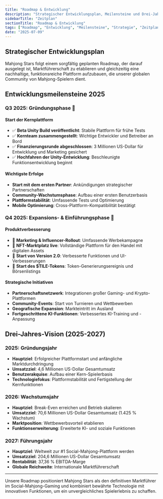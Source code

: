 ```yaml
---
title: "Roadmap & Entwicklung"
description: "Strategischer Entwicklungsplan, Meilensteine und Drei-Jahres-Vision, um die #1 Social-Mahjong-Plattform zu werden"
sidebarTitle: "Zeitplan"
sectionTitle: "Roadmap & Entwicklung"
tags: ["Roadmap", "Entwicklung", "Meilensteine", "Strategie", "Zeitplan"]
date: "2025-07-09"
---
```


## Strategischer Entwicklungsplan

Mahjong Stars folgt einem sorgfältig geplanten Roadmap, der darauf ausgelegt ist, Marktführerschaft zu etablieren und gleichzeitig eine nachhaltige, funktionsreiche Plattform aufzubauen, die unserer globalen Community von Mahjong-Spielern dient.

## Entwicklungsmeilensteine 2025

### Q3 2025: Gründungsphase 🚀

#### Start der Kernplattform
- ✅ **Beta Unity Build veröffentlicht**: Stabile Plattform für frühe Tests
- ✅ **Kernteam zusammengestellt**: Wichtige Entwickler und Betreiber an Bord
- ✅ **Finanzierungsrunde abgeschlossen**: 3 Millionen US-Dollar für Entwicklung und Marketing gesichert
- ✅ **Hochfahren der Unity-Entwicklung**: Beschleunigte Funktionsentwicklung beginnt

#### Wichtigste Erfolge
- **Start mit dem ersten Partner**: Ankündigungen strategischer Partnerschaften
- **Community-Wachstumsphase**: Aufbau einer ersten Benutzerbasis
- **Plattformstabilität**: Umfassende Tests und Optimierung
- **Mobile Optimierung**: Cross-Plattform-Kompatibilität bestätigt

### Q4 2025: Expansions- & Einführungsphase 🌟

#### Produktverbesserung
- 🎯 **Marketing & Influencer-Rollout**: Umfassende Werbekampagne
- 🎯 **NFT-Marktplatz live**: Vollständige Plattform für den Handel mit digitalen Assets
- 🎯 **Start von Version 2.0**: Verbesserte Funktionen und UI-Verbesserungen
- 🎯 **Start des $TILE-Tokens**: Token-Generierungsereignis und Börsenlistings

#### Strategische Initiativen
- **Partnerschaftsnetzwerk**: Integrationen großer Gaming- und Krypto-Plattformen
- **Community-Events**: Start von Turnieren und Wettbewerben
- **Geografische Expansion**: Markteintritt im Ausland
- **Fortgeschrittene KI-Funktionen**: Verbessertes KI-Training und -Anpassung


## Drei-Jahres-Vision (2025-2027)

### 2025: Gründungsjahr
- **Hauptziel**: Erfolgreicher Plattformstart und anfängliche Marktdurchdringung
- **Umsatzziel**: 4,6 Millionen US-Dollar Gesamtumsatz
- **Benutzerakquise**: Aufbau einer Kern-Spielerbasis
- **Technologiefokus**: Plattformstabilität und Fertigstellung der Kernfunktionen

### 2026: Wachstumsjahr
- **Hauptziel**: Break-Even erreichen und Betrieb skalieren
- **Umsatzziel**: 70,6 Millionen US-Dollar Gesamtumsatz (1.425 % Wachstum)
- **Marktposition**: Wettbewerbsvorteil etablieren
- **Funktionserweiterung**: Erweiterte KI- und soziale Funktionen

### 2027: Führungsjahr
- **Hauptziel**: Weltweit zur #1 Social-Mahjong-Plattform werden
- **Umsatzziel**: 204,6 Millionen US-Dollar Gesamtumsatz
- **Rentabilität**: 37,36 % EBITDA-Marge
- **Globale Reichweite**: Internationale Marktführerschaft

---

Unsere Roadmap positioniert Mahjong Stars als den definitiven Marktführer im Social-Mahjong-Gaming und kombiniert bewährte Technologie mit innovativen Funktionen, um ein unvergleichliches Spielerlebnis zu schaffen.